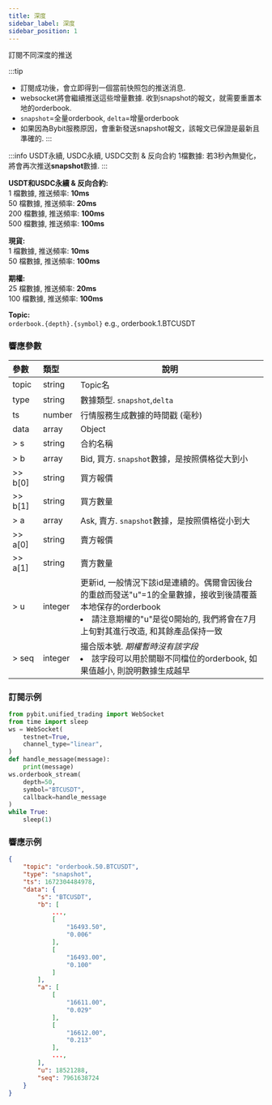```yaml
---
title: 深度
sidebar_label: 深度
sidebar_position: 1
---
```


訂閱不同深度的推送

:::tip
* 訂閱成功後，會立即得到一個當前快照包的推送消息.
* websocket將會繼續推送這些增量數據. 收到snapshot的報文，就需要重置本地的orderbook.
* `snapshot`=全量orderbook, `delta`=增量orderbook
* 如果因為Bybit服務原因，會重新發送snapshot報文，該報文已保證是最新且準確的.
:::

:::info
USDT永續, USDC永續, USDC交割 & 反向合約 1檔數據: 若3秒內無變化，將會再次推送**snapshot**數據.
:::

**USDT和USDC永續 & 反向合約:**<br/>
  1 檔數據, 推送頻率: **10ms**<br/>
 50 檔數據, 推送頻率: **20ms**<br/>
200 檔數據, 推送頻率: **100ms**<br/>
500 檔數據, 推送頻率: **100ms**<br/>

**現貨:**<br/>
  1 檔數據, 推送頻率: **10ms**<br/>
 50 檔數據, 推送頻率: **100ms**<br/>

**期權:**<br/>
 25 檔數據, 推送頻率: **20ms**<br/>
100 檔數據, 推送頻率: **100ms**<br/>


**Topic:**<br/>
`orderbook.{depth}.{symbol}` e.g., orderbook.1.BTCUSDT

### 響應參數
| 參數 | 類型 | 說明|
|:----- |:-----|----- |
|topic |string |Topic名 |
|type |string |數據類型. `snapshot`,`delta` |
|ts |number |行情服務生成數據的時間戳 (毫秒) |
|data |array |Object |
|> s |string |合約名稱 |
|> b |array |Bid, 買方. `snapshot`數據，是按照價格從大到小 |
|>> b[0] |string |買方報價 |
|>> b[1] |string |買方數量 |
|> a |array |Ask, 賣方. `snapshot`數據，是按照價格從小到大 |
|>> a[0] |string |賣方報價 |
|>> a[1] |string |賣方數量 |
|> u |integer |更新id, 一般情況下該id是連續的。偶爾會因後台的重啟而發送"u"=1的全量數據，接收到後請覆蓋本地保存的orderbook <li>請注意期權的"u"是從0開始的, 我們將會在7月上旬對其進行改造, 和其餘產品保持一致</li> |
|> seq |integer |撮合版本號. _期權暫時沒有該字段_ <li>該字段可以用於關聯不同檔位的orderbook, 如果值越小, 則說明數據生成越早</li>|

### 訂閱示例

```python
from pybit.unified_trading import WebSocket
from time import sleep
ws = WebSocket(
    testnet=True,
    channel_type="linear",
)
def handle_message(message):
    print(message)
ws.orderbook_stream(
    depth=50,
    symbol="BTCUSDT",
    callback=handle_message
)
while True:
    sleep(1)
```

### 響應示例

```json
{
    "topic": "orderbook.50.BTCUSDT",
    "type": "snapshot",
    "ts": 1672304484978,
    "data": {
        "s": "BTCUSDT",
        "b": [
            ...,
            [
                "16493.50",
                "0.006"
            ],
            [
                "16493.00",
                "0.100"
            ]
        ],
        "a": [
            [
                "16611.00",
                "0.029"
            ],
            [
                "16612.00",
                "0.213"
            ],
            ...,
        ],
        "u": 18521288,
        "seq": 7961638724
    }
}
```

